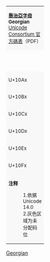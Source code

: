 {| border="1" cellspacing="0" cellpadding="5" class="wikitable nounderlines Unicode" style="border-collapse:collapse;background:#FFFFFF;font-size:large;text-align:center"
| colspan="17" style="background:#F8F8F8;font-size:small" | '''[[喬治亞字母_(Unicode區段)|喬治亞字母]]'''<br />'''Georgian'''{{ref label|U10A0_as_of_Unicode_version|1}}{{ref label|U10A0_grey|2}}<br />[http://www.unicode.org/charts/PDF/U10A0.pdf Unicode Consortium 官方碼表]（PDF）
|- style="background:#F8F8F8;font-size:small"
| style="width:45pt" | &nbsp; || style="width:20pt"  | 0 || style="width:20pt"  | 1 || style="width:20pt"  | 2 || style="width:20pt"  | 3 || style="width:20pt"  | 4 || style="width:20pt"  | 5 || style="width:20pt"  | 6 || style="width:20pt"  | 7 || style="width:20pt"  | 8 || style="width:20pt"  | 9 || style="width:20pt"  | A || style="width:20pt"  | B || style="width:20pt"  | C || style="width:20pt"  | D || style="width:20pt"  | E || style="width:20pt"  | F
|-
| style="background:#F8F8F8;font-size:small" | U+10Ax
| title="U+10A0: GEORGIAN CAPITAL LETTER AN" | Ⴀ
| title="U+10A1: GEORGIAN CAPITAL LETTER BAN" | Ⴁ
| title="U+10A2: GEORGIAN CAPITAL LETTER GAN" | Ⴂ
| title="U+10A3: GEORGIAN CAPITAL LETTER DON" | Ⴃ
| title="U+10A4: GEORGIAN CAPITAL LETTER EN" | Ⴄ
| title="U+10A5: GEORGIAN CAPITAL LETTER VIN" | Ⴅ
| title="U+10A6: GEORGIAN CAPITAL LETTER ZEN" | Ⴆ
| title="U+10A7: GEORGIAN CAPITAL LETTER TAN" | Ⴇ
| title="U+10A8: GEORGIAN CAPITAL LETTER IN" | Ⴈ
| title="U+10A9: GEORGIAN CAPITAL LETTER KAN" | Ⴉ
| title="U+10AA: GEORGIAN CAPITAL LETTER LAS" | Ⴊ
| title="U+10AB: GEORGIAN CAPITAL LETTER MAN" | Ⴋ
| title="U+10AC: GEORGIAN CAPITAL LETTER NAR" | Ⴌ
| title="U+10AD: GEORGIAN CAPITAL LETTER ON" | Ⴍ
| title="U+10AE: GEORGIAN CAPITAL LETTER PAR" | Ⴎ
| title="U+10AF: GEORGIAN CAPITAL LETTER ZHAR" | Ⴏ
|-
| style="background:#F8F8F8;font-size:small" | U+10Bx
| title="U+10B0: GEORGIAN CAPITAL LETTER RAE" | Ⴐ
| title="U+10B1: GEORGIAN CAPITAL LETTER SAN" | Ⴑ
| title="U+10B2: GEORGIAN CAPITAL LETTER TAR" | Ⴒ
| title="U+10B3: GEORGIAN CAPITAL LETTER UN" | Ⴓ
| title="U+10B4: GEORGIAN CAPITAL LETTER PHAR" | Ⴔ
| title="U+10B5: GEORGIAN CAPITAL LETTER KHAR" | Ⴕ
| title="U+10B6: GEORGIAN CAPITAL LETTER GHAN" | Ⴖ
| title="U+10B7: GEORGIAN CAPITAL LETTER QAR" | Ⴗ
| title="U+10B8: GEORGIAN CAPITAL LETTER SHIN" | Ⴘ
| title="U+10B9: GEORGIAN CAPITAL LETTER CHIN" | Ⴙ
| title="U+10BA: GEORGIAN CAPITAL LETTER CAN" | Ⴚ
| title="U+10BB: GEORGIAN CAPITAL LETTER JIL" | Ⴛ
| title="U+10BC: GEORGIAN CAPITAL LETTER CIL" | Ⴜ
| title="U+10BD: GEORGIAN CAPITAL LETTER CHAR" | Ⴝ
| title="U+10BE: GEORGIAN CAPITAL LETTER XAN" | Ⴞ
| title="U+10BF: GEORGIAN CAPITAL LETTER JHAN" | Ⴟ
|-
| style="background:#F8F8F8;font-size:small" | U+10Cx
| title="U+10C0: GEORGIAN CAPITAL LETTER HAE" | Ⴠ
| title="U+10C1: GEORGIAN CAPITAL LETTER HE" | Ⴡ
| title="U+10C2: GEORGIAN CAPITAL LETTER HIE" | Ⴢ
| title="U+10C3: GEORGIAN CAPITAL LETTER WE" | Ⴣ
| title="U+10C4: GEORGIAN CAPITAL LETTER HAR" | Ⴤ
| title="U+10C5: GEORGIAN CAPITAL LETTER HOE" | Ⴥ
| title="Reserved" style="background-color:#CCCCCC;" |  
| title="U+10C7: GEORGIAN CAPITAL LETTER YN" | Ⴧ
| title="Reserved" style="background-color:#CCCCCC;" |  
| title="Reserved" style="background-color:#CCCCCC;" |  
| title="Reserved" style="background-color:#CCCCCC;" |  
| title="Reserved" style="background-color:#CCCCCC;" |  
| title="Reserved" style="background-color:#CCCCCC;" |  
| title="U+10CD: GEORGIAN CAPITAL LETTER AEN" | Ⴭ
| title="Reserved" style="background-color:#CCCCCC;" |  
| title="Reserved" style="background-color:#CCCCCC;" |  
|-
| style="background:#F8F8F8;font-size:small" | U+10Dx
| title="U+10D0: GEORGIAN LETTER AN" | ა
| title="U+10D1: GEORGIAN LETTER BAN" | ბ
| title="U+10D2: GEORGIAN LETTER GAN" | გ
| title="U+10D3: GEORGIAN LETTER DON" | დ
| title="U+10D4: GEORGIAN LETTER EN" | ე
| title="U+10D5: GEORGIAN LETTER VIN" | ვ
| title="U+10D6: GEORGIAN LETTER ZEN" | ზ
| title="U+10D7: GEORGIAN LETTER TAN" | თ
| title="U+10D8: GEORGIAN LETTER IN" | ი
| title="U+10D9: GEORGIAN LETTER KAN" | კ
| title="U+10DA: GEORGIAN LETTER LAS" | ლ
| title="U+10DB: GEORGIAN LETTER MAN" | მ
| title="U+10DC: GEORGIAN LETTER NAR" | ნ
| title="U+10DD: GEORGIAN LETTER ON" | ო
| title="U+10DE: GEORGIAN LETTER PAR" | პ
| title="U+10DF: GEORGIAN LETTER ZHAR" | ჟ
|-
| style="background:#F8F8F8;font-size:small" | U+10Ex
| title="U+10E0: GEORGIAN LETTER RAE" | რ
| title="U+10E1: GEORGIAN LETTER SAN" | ს
| title="U+10E2: GEORGIAN LETTER TAR" | ტ
| title="U+10E3: GEORGIAN LETTER UN" | უ
| title="U+10E4: GEORGIAN LETTER PHAR" | ფ
| title="U+10E5: GEORGIAN LETTER KHAR" | ქ
| title="U+10E6: GEORGIAN LETTER GHAN" | ღ
| title="U+10E7: GEORGIAN LETTER QAR" | ყ
| title="U+10E8: GEORGIAN LETTER SHIN" | შ
| title="U+10E9: GEORGIAN LETTER CHIN" | ჩ
| title="U+10EA: GEORGIAN LETTER CAN" | ც
| title="U+10EB: GEORGIAN LETTER JIL" | ძ
| title="U+10EC: GEORGIAN LETTER CIL" | წ
| title="U+10ED: GEORGIAN LETTER CHAR" | ჭ
| title="U+10EE: GEORGIAN LETTER XAN" | ხ
| title="U+10EF: GEORGIAN LETTER JHAN" | ჯ
|-
| style="background:#F8F8F8;font-size:small" | U+10Fx
| title="U+10F0: GEORGIAN LETTER HAE" | ჰ
| title="U+10F1: GEORGIAN LETTER HE" | ჱ
| title="U+10F2: GEORGIAN LETTER HIE" | ჲ
| title="U+10F3: GEORGIAN LETTER WE" | ჳ
| title="U+10F4: GEORGIAN LETTER HAR" | ჴ
| title="U+10F5: GEORGIAN LETTER HOE" | ჵ
| title="U+10F6: GEORGIAN LETTER FI" | ჶ
| title="U+10F7: GEORGIAN LETTER YN" | ჷ
| title="U+10F8: GEORGIAN LETTER ELIFI" | ჸ
| title="U+10F9: GEORGIAN LETTER TURNED GAN" | ჹ
| title="U+10FA: GEORGIAN LETTER AIN" | ჺ
| title="U+10FB: GEORGIAN PARAGRAPH SEPARATOR" | ჻
| title="U+10FC: MODIFIER LETTER GEORGIAN NAR" | ჼ
| title="U+10FD: GEORGIAN LETTER AEN" | ჽ
| title="U+10FE: GEORGIAN LETTER HARD SIGN" | ჾ
| title="U+10FF: GEORGIAN LETTER LABIAL SIGN" | ჿ
|-
| colspan="17" style="background:#F8F8F8;font-size:small;text-align:left" | '''注释'''
:1.{{note|U10A0_as_of_Unicode_version}}依据 Unicode 14.0
:2.{{note|U10A0_grey}}灰色区域为未分配码位
|}<noinclude>
[[Category:Unicode模板|Georgian]]
{{Documentation|Template:Unicode chart/block documentation}}
</noinclude>